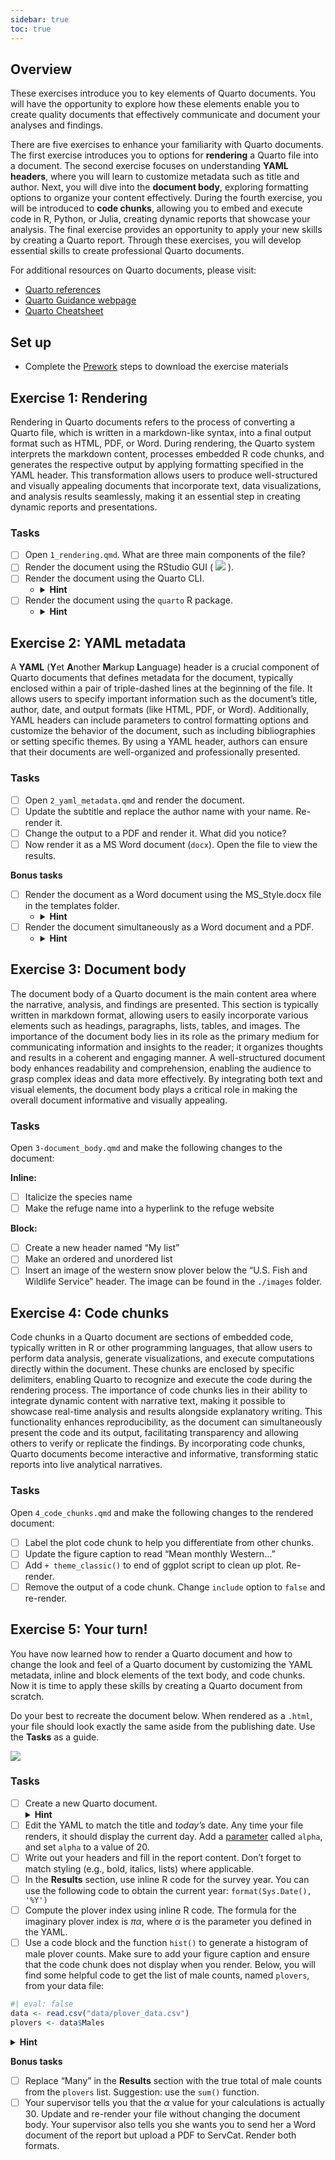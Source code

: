 ```yaml
---
sidebar: true
toc: true
---
```


## Overview {#sec-exercise-overview}

These exercises introduce you to key elements of Quarto documents. You will have the opportunity to explore how these elements enable you to create quality documents that effectively communicate and document your analyses and findings.

There are five exercises to enhance your familiarity with Quarto documents. The first exercise introduces you to options for **rendering** a Quarto file into a document. The second exercise focuses on understanding **YAML headers**, where you will learn to customize metadata such as title and author. Next, you will dive into the **document body**, exploring formatting options to organize your content effectively. During the fourth exercise, you will be introduced to **code chunks**, allowing you to embed and execute code in R, Python, or Julia, creating dynamic reports that showcase your analysis. The final exercise provides an opportunity to apply your new skills by creating a Quarto report. Through these exercises, you will develop essential skills to create professional Quarto documents.

For additional resources on Quarto documents, please visit:

- [Quarto references](../../references.qmd)
- [Quarto Guidance webpage](https://quarto.org/docs/guide/)
- [Quarto Cheatsheet](https://rstudio.github.io/cheatsheets/quarto.pdf)

## Set up 

- Complete the [Prework](../../prework.qmd) steps to download the exercise materials


## Exercise 1: Rendering {#sec-exercise1}

Rendering in Quarto documents refers to the process of converting a Quarto file, which is written in a markdown-like syntax, into a final output format such as HTML, PDF, or Word. During rendering, the Quarto system interprets the markdown content, processes embedded R code chunks, and generates the respective output by applying formatting specified in the YAML header. This transformation allows users to produce well-structured and visually appealing documents that incorporate text, data visualizations, and analysis results seamlessly, making it an essential step in creating dynamic reports and presentations.

### Tasks

- [ ] Open `1_rendering.qmd`. What are three main components of the file?
- [ ] Render the document using the RStudio GUI ( ![](images/render_icon.png) ).
- [ ] Render the document using the Quarto CLI.  
    - <details>
      <summary>**Hint**</summary>
      In the terminal: `quarto render 1_rendering\<input file name>`
      </details>  
- [ ] Render the document using the `quarto` R package.
    - <details>
      <summary>**Hint**</summary>
      In the console: `quarto::quarto_render("./1_rendering/<input file>")`
      </details> 


## Exercise 2: YAML metadata {#sec-exercise2}

A **YAML** (**Y**et **A**nother **M**arkup **L**anguage) header is a crucial component of Quarto documents that defines metadata for the document, typically enclosed within a pair of triple-dashed lines at the beginning of the file. It allows users to specify important information such as the document's title, author, date, and output formats (like HTML, PDF, or Word). Additionally, YAML headers can include parameters to control formatting options and customize the behavior of the document, such as including bibliographies or setting specific themes. By using a YAML header, authors can ensure that their documents are well-organized and professionally presented.

### Tasks

- [ ] Open `2_yaml_metadata.qmd` and render the document.
- [ ] Update the subtitle and replace the author name with your name. Re-render it.
- [ ] Change the output to a PDF and render it. What did you notice?
- [ ] Now render it as a MS Word document (`docx`). Open the file to view the results.

**Bonus tasks**

- [ ] Render the document as a Word document using the MS_Style.docx file in the templates folder.
    - <details>
      <summary>**Hint**</summary>
      [Using templates](https://quarto.org/docs/output-formats/ms-word-templates.html#using-templates)
      </details>  
- [ ] Render the document simultaneously as a Word document and a PDF.
    - <details>
      <summary>**Hint**</summary>
      Add `output_format = "all"` argument to `quarto::quarto_render()`
      </details>

## Exercise 3: Document body {#sec-exercise3}

The document body of a Quarto document is the main content area where the narrative, analysis, and findings are presented. This section is typically written in markdown format, allowing users to easily incorporate various elements such as headings, paragraphs, lists, tables, and images. The importance of the document body lies in its role as the primary medium for communicating information and insights to the reader; it organizes thoughts and results in a coherent and engaging manner. A well-structured document body enhances readability and comprehension, enabling the audience to grasp complex ideas and data more effectively. By integrating both text and visual elements, the document body plays a critical role in making the overall document informative and visually appealing.

### Tasks

Open `3-document_body.qmd` and make the following changes to the document:

**Inline:**

- [ ] Italicize the species name
- [ ] Make the refuge name into a hyperlink to the refuge website

**Block:**

- [ ] Create a new header named "My list"
- [ ] Make an ordered and unordered list
- [ ] Insert an image of the western snow plover below the "U.S. Fish and Wildlife Service" header. The image can be found in the `./images` folder.


## Exercise 4: Code chunks {#sec-exercise4}

Code chunks in a Quarto document are sections of embedded code, typically written in R or other programming languages, that allow users to perform data analysis, generate visualizations, and execute computations directly within the document. These chunks are enclosed by specific delimiters, enabling Quarto to recognize and execute the code during the rendering process. The importance of code chunks lies in their ability to integrate dynamic content with narrative text, making it possible to showcase real-time analysis and results alongside explanatory writing. This functionality enhances reproducibility, as the document can simultaneously present the code and its output, facilitating transparency and allowing others to verify or replicate the findings. By incorporating code chunks, Quarto documents become interactive and informative, transforming static reports into live analytical narratives.

### Tasks

Open `4_code_chunks.qmd` and make the following changes to the rendered document:  

- [ ] Label the plot code chunk to help you differentiate from other chunks.
- [ ] Update the figure caption to read "Mean monthly Western..."
- [ ] Add `+ theme_classic()` to end of ggplot script to clean up plot. Re-render.
- [ ] Remove the output of a code chunk. Change `include` option to `false` and re-render.


## Exercise 5: Your turn! {#sec-exercise5}

You have now learned how to render a Quarto document and how to change the look and feel of a Quarto document by customizing the YAML metadata, inline and block elements of the text body, and code chunks. Now it is time to apply these skills by creating a Quarto document from scratch.

Do your best to recreate the document below. When rendered as a `.html`, your file should look exactly the same aside from the publishing date. Use the **Tasks** as a guide.

![](images/from_scratch.png)

### Tasks 

- [ ] Create a new Quarto document.
<details>
<summary>**Hint**</summary>
*File* > *New File* > *Quarto Document*
</details>
- [ ] Edit the YAML to match the title and *today's* date. Any time your file renders, it should display the current day. Add a [parameter](https://quarto.org/docs/computations/parameters.html#knitr) called `alpha`, and set `alpha` to a value of 20.
- [ ] Write out your headers and fill in the report content. Don't forget to match styling (e.g., bold, italics, lists) where applicable.
- [ ] In the **Results** section, use inline R code for the survey year. You can use the following code to obtain the current year: `format(Sys.Date(), '%Y')`
- [ ] Compute the plover index using inline R code. The formula for the imaginary plover index is $\pi \alpha$, where $\alpha$ is the parameter you defined in the YAML.
- [ ] Use a code block and the function `hist()` to generate a histogram of male plover counts. Make sure to add your figure caption and ensure that the code chunk does not display when you render. Below, you will find some helpful code to get the list of male counts, named `plovers`, from your data file:
```r
#| eval: false
data <- read.csv("data/plover_data.csv")
plovers <- data$Males
```

<details>
<summary>**Hint**</summary>
The chunk options you are looking for are `echo` and `fig-cap`.
Use `hist(plovers)` to generate the plot.
</details>

**Bonus tasks**

- [ ] Replace "Many" in the **Results** section with the true total of male counts from the `plovers` list. Suggestion: use the `sum()` function.
- [ ] Your supervisor tells you that the $\alpha$ value for your calculations is actually 30. Update and re-render your file without changing the document body. Your supervisor also tells you she wants you to send her a Word document of the report but upload a PDF to ServCat. Render both formats.